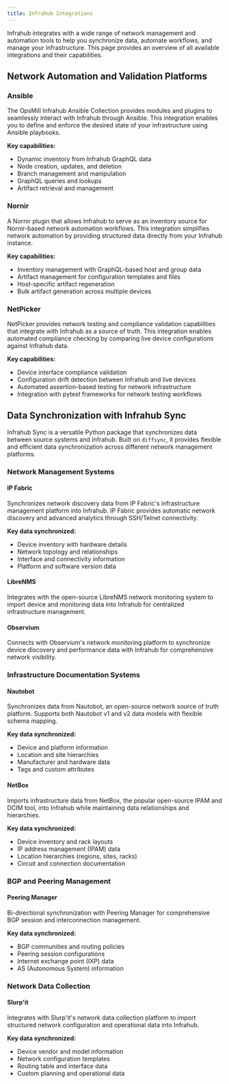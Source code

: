 ```yaml
---
title: Infrahub Integrations
---
```



Infrahub integrates with a wide range of network management and automation tools to help you synchronize data, automate workflows, and manage your infrastructure. This page provides an overview of all available integrations and their capabilities.

## Network Automation and Validation Platforms

### Ansible

The OpsMill Infrahub Ansible Collection provides modules and plugins to seamlessly interact with Infrahub through Ansible. This integration enables you to define and enforce the desired state of your infrastructure using Ansible playbooks.

**Key capabilities:**

- Dynamic inventory from Infrahub GraphQL data
- Node creation, updates, and deletion
- Branch management and manipulation
- GraphQL queries and lookups
- Artifact retrieval and management

<ReferenceLink title="Ansible Documentation" url="/ansible" />

### Nornir

A Nornir plugin that allows Infrahub to serve as an inventory source for Nornir-based network automation workflows. This integration simplifies network automation by providing structured data directly from your Infrahub instance.

**Key capabilities:**

- Inventory management with GraphQL-based host and group data
- Artifact management for configuration templates and files
- Host-specific artifact regeneration
- Bulk artifact generation across multiple devices

<ReferenceLink title="Nornir Documentation" url="/nornir" />

### NetPicker

NetPicker provides network testing and compliance validation capabilities that integrate with Infrahub as a source of truth. This integration enables automated compliance checking by comparing live device configurations against Infrahub data.

**Key capabilities:**

- Device interface compliance validation
- Configuration drift detection between Infrahub and live devices
- Automated assertion-based testing for network infrastructure
- Integration with pytest frameworks for network testing workflows

<ReferenceLink title="NetPicker Infrahub Integration" url="https://github.com/netpicker/pytests-for-networking/blob/main/Integrations/Infrahub/infrahub.py" openInNewTab />

## Data Synchronization with Infrahub Sync

Infrahub Sync is a versatile Python package that synchronizes data between source systems and Infrahub. Built on `diffsync`, it provides flexible and efficient data synchronization across different network management platforms.

### Network Management Systems

#### IP Fabric

Synchronizes network discovery data from IP Fabric's infrastructure management platform into Infrahub. IP Fabric provides automatic network discovery and advanced analytics through SSH/Telnet connectivity.

**Key data synchronized:**

- Device inventory with hardware details
- Network topology and relationships
- Interface and connectivity information
- Platform and software version data

#### LibreNMS

Integrates with the open-source LibreNMS network monitoring system to import device and monitoring data into Infrahub for centralized infrastructure management.

#### Observium

Connects with Observium's network monitoring platform to synchronize device discovery and performance data with Infrahub for comprehensive network visibility.

### Infrastructure Documentation Systems

#### Nautobot

Synchronizes data from Nautobot, an open-source network source of truth platform. Supports both Nautobot v1 and v2 data models with flexible schema mapping.

**Key data synchronized:**

- Device and platform information
- Location and site hierarchies
- Manufacturer and hardware data
- Tags and custom attributes

#### NetBox

Imports infrastructure data from NetBox, the popular open-source IPAM and DCIM tool, into Infrahub while maintaining data relationships and hierarchies.

**Key data synchronized:**

- Device inventory and rack layouts
- IP address management (IPAM) data
- Location hierarchies (regions, sites, racks)
- Circuit and connection documentation

### BGP and Peering Management

#### Peering Manager

Bi-directional synchronization with Peering Manager for comprehensive BGP session and interconnection management.

**Key data synchronized:**

- BGP communities and routing policies
- Peering session configurations
- Internet exchange point (IXP) data
- AS (Autonomous System) information

### Network Data Collection

#### Slurp'it

Integrates with Slurp'it's network data collection platform to import structured network configuration and operational data into Infrahub.

**Key data synchronized:**

- Device vendor and model information
- Network configuration templates
- Routing table and interface data
- Custom planning and operational data
